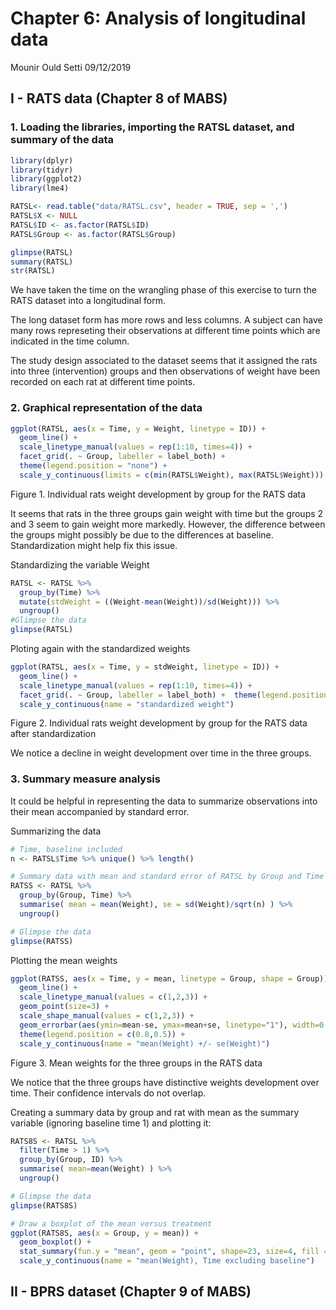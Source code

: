 


# Chapter 6: Analysis of longitudinal data
Mounir Ould Setti
09/12/2019

## I - RATS data (Chapter 8 of MABS)

### 1. Loading the libraries, importing the RATSL dataset, and summary of the data
```r
library(dplyr)
library(tidyr)
library(ggplot2)
library(lme4)
```

```r
RATSL<- read.table("data/RATSL.csv", header = TRUE, sep = ',')
RATSL$X <- NULL
RATSL$ID <- as.factor(RATSL$ID)
RATSL$Group <- as.factor(RATSL$Group)
```



```r
glimpse(RATSL)
summary(RATSL)
str(RATSL)

```

We have taken the time on the wrangling phase of this exercise to turn the RATS dataset into a longitudinal form.

The long dataset form has more rows and less columns. A subject can have many rows represeting their observations at different time points which are indicated in the time column.

The study design associated to the dataset seems that it assigned the rats into three (intervention) groups and then observations of weight have been recorded on each rat at different time points.

### 2. Graphical representation of the data

``` r
ggplot(RATSL, aes(x = Time, y = Weight, linetype = ID)) +
  geom_line() +
  scale_linetype_manual(values = rep(1:10, times=4)) +
  facet_grid(. ~ Group, labeller = label_both) +
  theme(legend.position = "none") + 
  scale_y_continuous(limits = c(min(RATSL$Weight), max(RATSL$Weight)))

```

Figure 1. Individual rats weight development by group for the RATS data

It seems that rats in the three groups gain weight with time but the groups 2 and 3 seem to gain weight more markedly. However, the difference between the groups might possibly be due to the differences at baseline.
Standardization might help fix this issue.

Standardizing the variable Weight

``` r
RATSL <- RATSL %>%
  group_by(Time) %>%
  mutate(stdWeight = ((Weight-mean(Weight))/sd(Weight))) %>%
  ungroup()
#Glimpse the data
glimpse(RATSL)

```


Ploting again with the standardized weights

``` r
ggplot(RATSL, aes(x = Time, y = stdWeight, linetype = ID)) +
  geom_line() +
  scale_linetype_manual(values = rep(1:10, times=4)) +
  facet_grid(. ~ Group, labeller = label_both) +  theme(legend.position = "none") +
  scale_y_continuous(name = "standardized weight")
```

Figure 2. Individual rats weight development by group for the RATS data after standardization

We notice a decline in weight development over time in the three groups.

### 3. Summary measure analysis
It could be helpful in representing the data to summarize observations into their mean accompanied by standard error.

Summarizing the data

``` r
# Time, baseline included
n <- RATSL$Time %>% unique() %>% length()

# Summary data with mean and standard error of RATSL by Group and Time 
RATSS <- RATSL %>%
  group_by(Group, Time) %>%
  summarise( mean = mean(Weight), se = sd(Weight)/sqrt(n) ) %>%
  ungroup()

# Glimpse the data
glimpse(RATSS)

```

Plotting the mean weights

``` r
ggplot(RATSS, aes(x = Time, y = mean, linetype = Group, shape = Group)) +
  geom_line() +
  scale_linetype_manual(values = c(1,2,3)) +
  geom_point(size=3) +
  scale_shape_manual(values = c(1,2,3)) +
  geom_errorbar(aes(ymin=mean-se, ymax=mean+se, linetype="1"), width=0.3) +
  theme(legend.position = c(0.8,0.5)) +
  scale_y_continuous(name = "mean(Weight) +/- se(Weight)")
```

Figure 3. Mean weights for the three groups in the RATS data

We notice that the three groups have distinctive weights development over time. Their confidence intervals do not overlap. 

Creating a summary data by group and rat with mean as the summary variable (ignoring baseline time 1) and plotting it:

``` r

RATS8S <- RATSL %>%
  filter(Time > 1) %>%
  group_by(Group, ID) %>%
  summarise( mean=mean(Weight) ) %>%
  ungroup()

# Glimpse the data
glimpse(RATS8S)

# Draw a boxplot of the mean versus treatment
ggplot(RATS8S, aes(x = Group, y = mean)) +
  geom_boxplot() +
  stat_summary(fun.y = "mean", geom = "point", shape=23, size=4, fill = "white") +
  scale_y_continuous(name = "mean(Weight), Time excluding baseline")

```



## II - BPRS dataset (Chapter 9 of MABS)